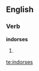 
==English==

===Verb===
'''indorses'''

# {{third-person singular of|[[indorse]]}}

[[te:indorses]]